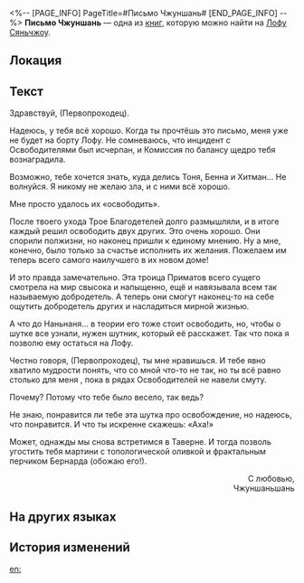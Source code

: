 <%-- [PAGE_INFO]
PageTitle=#Письмо Чжуншань#
[END_PAGE_INFO] --%>
{{Дополнить}}
{{Книга Инфобокс
|id           = 219
|Название     = 
|Изображение  = Иконка письма Чжуншань.png
|Мир          = Лофу Сяньчжоу
|Томов        = 1
|Автор        = <!--нужно добавить-->
|Описание     = Письмо, оставленное Чжуншань, наставницей Освободителей.
|Том1         = {{tx}}
|Источник1    = {{tx|Отсутствует источник}}
|Персонажи    = 
|Фракции      = 
}}
'''Письмо Чжуншань''' — одна из [[Книги|книг]], которую можно найти на [[Лофу Сяньчжоу]].

==Локация==
{{Отметка карты|<!--название карты-->|<!--id отметки-->}}

==Текст==
Здравствуй, (Первопроходец).

Надеюсь, у тебя всё хорошо. Когда ты прочтёшь это письмо, меня уже не будет на борту Лофу. Не сомневаюсь, что инцидент с Освободителями был исчерпан, и Комиссия по балансу щедро тебя вознаградила.

Возможно, тебе хочется знать, куда делись Тоня, Бенна и Хитман... Не волнуйся. Я никому не желаю зла, и с ними всё хорошо.

Мне просто удалось их «освободить».

После твоего ухода Трое Благодетелей долго размышляли, и в итоге каждый решил освободить двух других. Это очень хорошо. Они спорили полжизни, но наконец пришли к единому мнению. Ну а мне, конечно, было только за счастье исполнить их желания. Пожелаем им теперь всего самого наилучшего в их новом доме!

И это правда замечательно. Эта троица Приматов всего сущего смотрела на мир свысока и напыщенно, ещё и навязывала всем так называемую добродетель. А теперь они смогут наконец-то на себе ощутить добродетель других и насладиться мирной жизнью.

А что до Наньнаня... в теории его тоже стоит освободить, но, чтобы о шутке все узнали, нужен шутник, который её расскажет. Так что пока я позволю ему остаться на Лофу.

Честно говоря, (Первопроходец), ты мне нравишься. И тебе явно хватило мудрости понять, что со мной что-то не так, но ты всё равно столько для меня {{MC|ж=сделала|м=сделал}}, пока в рядах Освободителей не навели смуту.

Почему? Потому что тебе {{MC|ж=самой|м=самому}} было весело, так ведь?

Не знаю, понравится ли тебе эта шутка про освобождение, но надеюсь, что понравится. И что ты искренне скажешь: «Аха!»

Может, однажды мы снова встретимся в Таверне. И тогда позволь угостить тебя мартини с топологической оливкой и фрактальным перчиком Бернарда (обожаю его!).

<div align="right">С любовью,<br />
Чжуншаньшань</div>

==На других языках==
{{На других языках
|en   = Zhongshan's Letter
|zhs  = 钟珊的来信
|zht  = 鍾珊的來信
|ja   = 鐘珊からの手紙
|ko   = 종산의 편지
|es   = Carta de Zhongshan
|fr   = Lettre de Zhongshan
|ru   = Письмо Чжуншань
|th   = จดหมายของ Zhongshan
|vi   = Thư Của Zhongshan
|de   = Zhongshans Brief
|id   = Surat dari Zhongshan
|pt   = Carta de Zhongshan
}}

==История изменений==
{{История изменений|3.5}}

[[en:]]